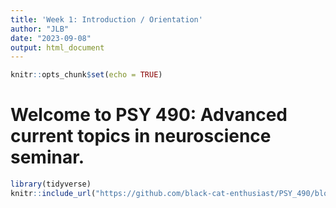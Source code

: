 ```yaml
---
title: 'Week 1: Introduction / Orientation'
author: "JLB"
date: "2023-09-08"
output: html_document
---
```


```r
knitr::opts_chunk$set(echo = TRUE)
```

# Welcome to PSY 490: Advanced current topics in neuroscience seminar.

```r
library(tidyverse)
knitr::include_url("https://github.com/black-cat-enthusiast/PSY_490/blob/main/Lectures/Week_1_Slideshow.html")
```

